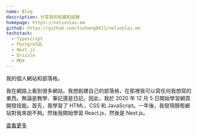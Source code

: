 ```yaml
---
name: Blog
description: 分享我的知識和經驗
homepage: https://nelsonlai.me
github: https://github.com/tszhong0411/nelsonlai.me
techstack:
  - Typescript
  - PostgreSQL
  - Next.js
  - Drizzle
  - MDX
---
```


我的個人網站和部落格。

我在網路上看到很多網站。我想創建自己的部落格，在那裡我可以寫任何我想寫的東西。無論是教學、筆記還是日記。因此，我於 2020 年 12 月 5 日開始學習網頁開發技能。首先，我學習了 HTML、CSS 和 JavaScript。一年後，我發現靜態網站對我來說不夠。然後我開始學習 React.js，然後是 Next.js。

[查看更多](/about)
